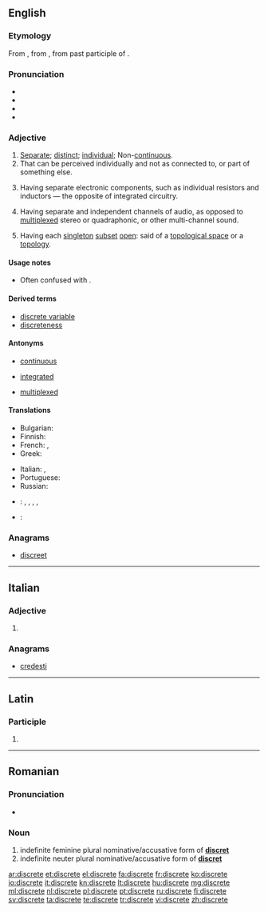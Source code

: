 ==English==
{{slim-wikipedia|dab=Discrete}}

===Etymology===
From {{etyl|fro|en}} {{term|discret|lang=fro}}, from {{etyl|la|en}} {{term|discretus|lang=la}}, from past participle of {{term|discernere|lang=la}}.

===Pronunciation===
* {{IPA|/dɪsˈkɹiːt/}}
* {{audio|en-us-discrete.ogg|Audio (US)}}
* {{homophones|lang=en|discreet}} 
* {{rhymes|iːt}}

===Adjective===
{{en-adj}}

# [[separate|Separate]]; [[distinct]]; [[individual]]; Non-[[continuous]].
# That can be perceived individually and not as connected to, or part of something else.
# {{context|electrical engineering}} Having separate electronic components, such as individual resistors and inductors — the opposite of integrated circuitry.
# {{context|audio engineering}} Having separate and independent channels of audio, as opposed to [[multiplexed]] stereo or quadraphonic, or other multi-channel sound.
# {{topology}} Having each [[singleton]] [[subset]] [[open]]: said of a [[topological space]] or a [[topology]].

====Usage notes====
* Often confused with {{term|discreet|lang=en}}.

====Derived terms====
* [[discrete variable]]
* [[discreteness]]

====Antonyms====
* [[continuous]]
* {{sense|electrical engineering}} [[integrated]]
* {{sense|audio engineering}} [[multiplexed]]

====Translations====
{{trans-top|Separate; distinct; individual}}
* Bulgarian: {{t+|bg|отделен}}
* Finnish: {{t+|fi|diskreetti}}
* French: {{t+|fr|distinct|m}}, {{t+|fr|distincte|f}}
* Greek: {{t+|el|διάκριτος|tr=diakritós}}
{{trans-mid}}
* Italian: {{t+|it|distinto|m}}, {{t+|it|separato|m}}
* Portuguese: {{t-|pt|distinguido|m}} {{t+|pt|distinto|m}} 
* Russian: {{t+|ru|отдельный|tr=otdél’nyj}}
{{trans-bottom}}

{{checktrans-top}}
* {{ttbc|de}}: {{t+|de|diskret}}, {{t+|de|eigenständig}}, {{t+|de|einzeln}}, {{t-|de|unstetig}}, {{t+|de|separat}}
* {{ttbc|it}}: {{t-|it|discreto}}
{{trans-mid}}
{{trans-bottom}}

===Anagrams===
* [[discreet#English|discreet]]

----

==Italian==

===Adjective===
{{head|it|adjective form|g=f}}

# {{feminine plural of|discreto|lang=it}}

===Anagrams===
* [[credesti#Italian|credesti]]

----

==Latin==

===Participle===
{{la-part-form|discrēte}}

# {{inflection of|discretus|discrētus|voc|m|s|lang=la}}

----

==Romanian==

===Pronunciation===
* {{IPA|[disˈkre.te]|lang=ro}}

===Noun===
{{head|ro|adjective form}}

# indefinite feminine plural nominative/accusative form of '''[[discret]]'''
# indefinite neuter plural nominative/accusative form of '''[[discret]]'''

[[ar:discrete]]
[[et:discrete]]
[[el:discrete]]
[[fa:discrete]]
[[fr:discrete]]
[[ko:discrete]]
[[io:discrete]]
[[it:discrete]]
[[kn:discrete]]
[[lt:discrete]]
[[hu:discrete]]
[[mg:discrete]]
[[ml:discrete]]
[[nl:discrete]]
[[pl:discrete]]
[[pt:discrete]]
[[ru:discrete]]
[[fi:discrete]]
[[sv:discrete]]
[[ta:discrete]]
[[te:discrete]]
[[tr:discrete]]
[[vi:discrete]]
[[zh:discrete]]